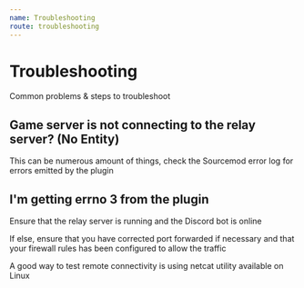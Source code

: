 ```yaml
---
name: Troubleshooting
route: troubleshooting
---
```


# Troubleshooting

Common problems & steps to troubleshoot

## Game server is not connecting to the relay server? \(No Entity\)

This can be numerous amount of things, check the Sourcemod error log for errors emitted by the plugin

## I'm getting errno 3 from the plugin

Ensure that the relay server is running and the Discord bot is online

If else, ensure that you have corrected port forwarded if necessary and that your firewall rules has been configured to allow the traffic

A good way to test remote connectivity is using netcat utility available on Linux

